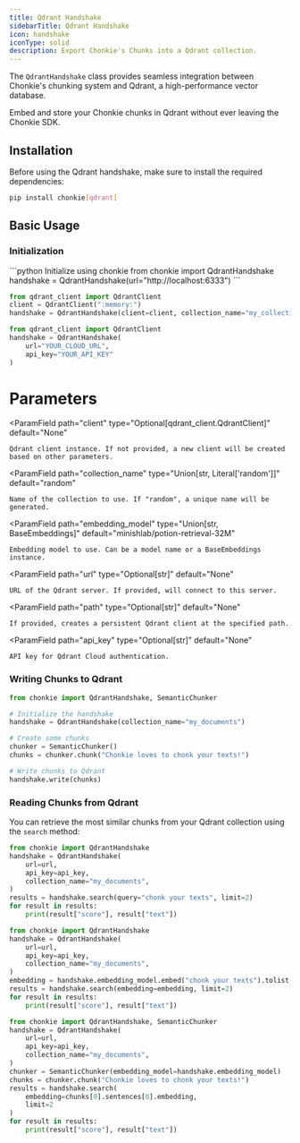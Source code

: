 ```yaml
---
title: Qdrant Handshake
sidebarTitle: Qdrant Handshake
icon: handshake
iconType: solid
description: Export Chonkie's Chunks into a Qdrant collection.
---
```


The `QdrantHandshake` class provides seamless integration between Chonkie's chunking system and Qdrant, a high-performance vector database. 

Embed and store your Chonkie chunks in Qdrant without ever leaving the Chonkie SDK.

## Installation

Before using the Qdrant handshake, make sure to install the required dependencies:

```bash
pip install chonkie[qdrant]
```

## Basic Usage

### Initialization
<CodeGroup>
```python Initialize using chonkie
from chonkie import QdrantHandshake
handshake = QdrantHandshake(url="http://localhost:6333")
```

```python intialize using the client
from qdrant_client import QdrantClient
client = QdrantClient(":memory:")
handshake = QdrantHandshake(client=client, collection_name="my_collection")
```
```python qdrant cloud Initialization
from qdrant_client import QdrantClient
handshake = QdrantHandshake(
    url="YOUR_CLOUD_URL",
    api_key="YOUR_API_KEY"
)
```
</CodeGroup>

# Parameters

<ParamField
    path="client"
    type="Optional[qdrant_client.QdrantClient]"
    default="None"
>
    Qdrant client instance. If not provided, a new client will be created based on other parameters.
</ParamField>

<ParamField
    path="collection_name"
    type="Union[str, Literal['random']]"
    default="random"
>
    Name of the collection to use. If "random", a unique name will be generated.
</ParamField>

<ParamField
    path="embedding_model"
    type="Union[str, BaseEmbeddings]"
    default="minishlab/potion-retrieval-32M"
>
    Embedding model to use. Can be a model name or a BaseEmbeddings instance.
</ParamField>

<ParamField
    path="url"
    type="Optional[str]"
    default="None"
>
    URL of the Qdrant server. If provided, will connect to this server.
</ParamField>

<ParamField
    path="path"
    type="Optional[str]"
    default="None"
>
    If provided, creates a persistent Qdrant client at the specified path.
</ParamField>

<ParamField
    path="api_key"
    type="Optional[str]"
    default="None"
>
    API key for Qdrant Cloud authentication.
</ParamField>

### Writing Chunks to Qdrant

```python
from chonkie import QdrantHandshake, SemanticChunker    

# Initialize the handshake
handshake = QdrantHandshake(collection_name="my_documents")

# Create some chunks
chunker = SemanticChunker()
chunks = chunker.chunk("Chonkie loves to chonk your texts!")

# Write chunks to Qdrant
handshake.write(chunks)
```
### Reading Chunks from Qdrant

You can retrieve the most similar chunks from your Qdrant collection using the `search` method:
<CodeGroup>
```python search using a query
from chonkie import QdrantHandshake
handshake = QdrantHandshake(
    url=url,
    api_key=api_key,
    collection_name="my_documents",
)
results = handshake.search(query="chonk your texts", limit=2)
for result in results:
    print(result["score"], result["text"])
```
```python search using embedding
from chonkie import QdrantHandshake
handshake = QdrantHandshake(
    url=url,
    api_key=api_key,
    collection_name="my_documents",
)
embedding = handshake.embedding_model.embed("chonk your texts").tolist()
results = handshake.search(embedding=embedding, limit=2)
for result in results:
    print(result["score"], result["text"])
```
```python search using chonkie chunks
from chonkie import QdrantHandshake, SemanticChunker
handshake = QdrantHandshake(
    url=url,
    api_key=api_key,
    collection_name="my_documents",
)
chunker = SemanticChunker(embedding_model=handshake.embedding_model)
chunks = chunker.chunk("Chonkie loves to chonk your texts!")
results = handshake.search(
    embedding=chunks[0].sentences[0].embedding, 
    limit=2
)
for result in results:
    print(result["score"], result["text"])
```
</CodeGroup>
